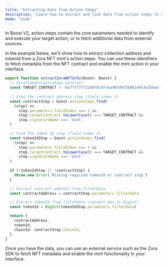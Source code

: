 ```yaml
---
title: "Extracting Data from Action Steps"
description: "Learn how to extract and link data from action steps to external sources"
mode: "wide"
---
```


In Boost V2, action steps contain the core parameters needed to identify and execute your target action, or to fetch additional data from external sources.

In the example below, we'll show how to extract collection address and tokenId from a Zora NFT mint's action steps. 
You can use these identifiers to fetch metadata from the NFT contract and enable the mint action in your interface. 

```typescript
export function extractZoraNFTInfo(boost: Boost) {
  // ZoraTimedSaleStrategy Contract
  const TARGET_CONTRACT = '0x777777722d078c97c6ad07d9f36801e653e356ae'
    
  // Find the contract address step (field index 2)
  const contractStep = boost.actionSteps.find(
    (step) =>
      step.parameters.fieldIndex === 2 &&
      step.targetContract.toLowerCase() === TARGET_CONTRACT &&
      step.signatureName === 'mint'
  )

  // Find the token ID step (field index 3)
  const tokenIdStep = boost.actionSteps.find(
    (step) =>
      step.parameters.fieldIndex === 3 &&
      step.targetContract.toLowerCase() === TARGET_CONTRACT &&
      step.signatureName === 'mint'
  )
  
  if (!tokenIdStep || !contractStep) {
    throw new Error('Missing required tokenId or contract step')
  }

  // Extract contract address from filterData
  const contractAddress = contractStep.parameters.filterData

  // Extract tokenId from filterData (convert hex to bigint)
  const tokenId = BigInt(tokenIdStep.parameters.filterData)

  return {
    contractAddress,
    tokenId,
    chainId: contractStep.chainId,
  }
}
```

Once you have the data, you can use an external service such as the Zora SDK to fetch NFT metadata and enable the mint functionality in your interface.
